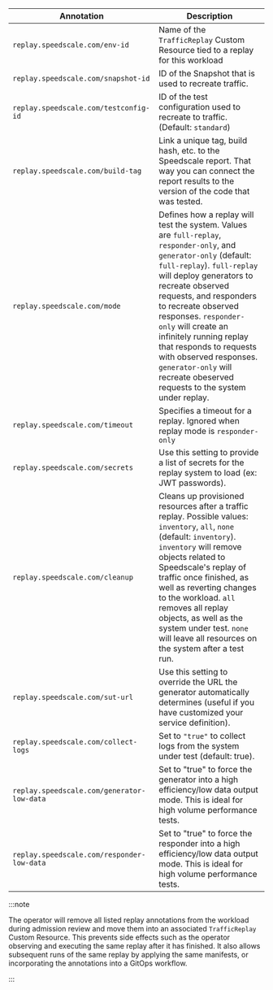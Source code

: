 | Annotation                             | Description   |
| -------------------------------------- | ------------- |
| `replay.speedscale.com/env-id`           | Name of the `TrafficReplay` Custom Resource tied to a replay for this workload |
| `replay.speedscale.com/snapshot-id`      | ID of the Snapshot that is used to recreate traffic. |
| `replay.speedscale.com/testconfig-id`    | ID of the test configuration used to recreate to traffic. (Default: `standard`)|
| `replay.speedscale.com/build-tag`        | Link a unique tag, build hash, etc. to the Speedscale report. That way you can connect the report results to the version of the code that was tested. |
| `replay.speedscale.com/mode`             | Defines how a replay will test the system. Values are `full-replay`, `responder-only`, and `generator-only` (default: `full-replay`). `full-replay` will deploy generators to recreate observed requests, and responders to recreate observed responses. `responder-only` will create an infinitely running replay that responds to requests with observed responses. `generator-only` will recreate obeserved requests to the system under replay. |
| `replay.speedscale.com/timeout`        | Specifies a timeout for a replay. Ignored when replay mode is `responder-only` |
| `replay.speedscale.com/secrets`          | Use this setting to provide a list of secrets for the replay system to load (ex: JWT passwords). |
| `replay.speedscale.com/cleanup`          | Cleans up provisioned resources after a traffic replay. Possible values: `inventory`, `all`, `none` (default: `inventory`). `inventory` will remove objects related to Speedscale's replay of traffic once finished, as well as reverting changes to the workload. `all` removes all replay objects, as well as the system under test. `none` will leave all resources on the system after a test run. |
| `replay.speedscale.com/sut-url`          | Use this setting to override the URL the generator automatically determines (useful if you have customized your service definition). |
| `replay.speedscale.com/collect-logs`    | Set to `"true"` to collect logs from the system under test (default: true). |
| `replay.speedscale.com/generator-low-data` | Set to "true" to force the generator into a high efficiency/low data output mode. This is ideal for high volume performance tests. |
| `replay.speedscale.com/responder-low-data` | Set to "true" to force the responder into a high efficiency/low data output mode. This is ideal for high volume performance tests. |

:::note

The operator will remove all listed replay annotations from the workload during admission review and move them into an associated `TrafficReplay` Custom Resource.
This prevents side effects such as the operator observing and executing the same replay after it has finished.
It also allows subsequent runs of the same replay by applying the same manifests, or incorporating the annotations into a GitOps workflow.

:::
